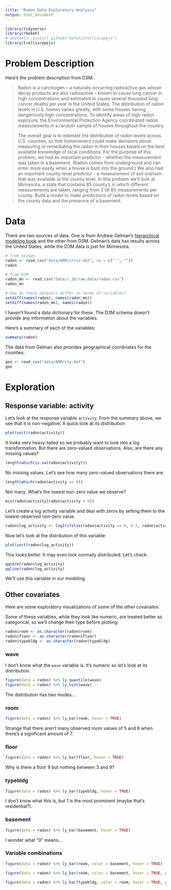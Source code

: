 ```yaml
---
title: "Radon Data Exploratory Analysis"
output: html_document
---
```


```r
library(tidyverse)
library(rbokeh)
# devtools::install_github("hafen/trelliscopejs")
library(trelliscopejs)
```

# Problem Description

Here's the problem description from D3M:

> Radon is a carcinogen -- a naturally occurring radioactive gas whose decay products are also radioactive -- known to cause lung cancer in high concentrations and estimated to cause several thousand lung cancer deaths per year in the United States. The distribution of radon levels in U.S. homes varies greatly, with some houses having dangerously high concentrations. To identify areas of high radon exposure, the Environmental Protection Agency coordinated radon measurements in a random sample of houses throughout the country.
>
> The overall goal is to estimate the distribution of radon levels across U.S. counties, so that homeowners could make decisions about measuring or remediating the radon in their houses based on the best available knowledge of local conditions. For the purpose of this problem, we had an important predictor - whether the measurement was taken in a basement. (Radon comes from underground and can enter more easily when a house is built into the ground.) We also had an important county-level predictor - a measurement of soil uranium that was available at the county level. In this problem we'll look at Minnesota, a state that contains 85 county's in which different measurements are taken, ranging from 2 till 80 measurements per county. Build a model to make predictions of radon levels based on the county data and the presence of a basement.

# Data

There are two sources of data. One is from Andrew Gelman's [hierarchical modeling book](http://www.stat.columbia.edu/~gelman/arm/) and the other from D3M. Gelman's data has results across the United States, while the D3M data is just for Minnesota.

```r
# from Gelman
radon <- read_csv("data/ARM/srrs2.dat", na = c(".", ""))
radon

# from D3M
radon_mn <- read_csv("data/r_26/raw_data/radon.csv")
radon_mn

# how do these datasets differ in terms of variables?
setdiff(names(radon), names(radon_mn))
setdiff(names(radon_mn), names(radon))
```

I haven't found a data dictionary for these. The D3M schema doesn't provide any information about the variables.

Here's a summary of each of the variables:

```r
summary(radon)
```

The data from Gelman also provides geographical coordinates for the counties:

```r
geo <- read_csv("data/ARM/cty.dat")
geo
```

# Exploration

## Response variable: activity

Let's look at the response variable `activity`. From the summary above, we see that it is non-negative. A quick look at its distribution:

```r
plot(sort(radon$activity))
```

It looks very heavy-tailed so we probably want to look into a log transformation. But there are zero-valued observations. Also, are there any missing values?

```r
length(which(is.na(radon$activity)))
```

No missing values. Let's see how many zero-valued observations there are:

```r
length(which(radon$activity == 0))
```

Not many. What's the lowest non-zero value we observe?

```r
min(radon$activity[radon$activity > 0])
```

Let's create a log activity variable and deal with zeros by setting them to the lowest-observed non-zero value.

```r
radon$log_activity <- log2(ifelse(radon$activity == 0, 0.1, radon$activity))
```

Now let's look at the distribution of this variable:

```r
plot(sort(radon$log_activity))
```

This looks better. It may even look normally distributed. Let's check:

```r
qqnorm(radon$log_activity)
qqline(radon$log_activity)
```

We'll use this variable in our modeling.

## Other covariates

Here are some exploratory visualizations of some of the other covariates.

Some of these variables, while they look like numeric, are treated better as categorical, so we'll change their type before plotting:

```r
radon$room <- as.character(radon$room)
radon$floor <- as.character(radon$floor)
radon$typebldg <- as.character(radon$typebldg)
```

### wave

I don't know what the `wave` variable is. It's numeric so let's look at its distribution.

```r
figure(data = radon) %>% ly_quantile(wave)
figure(data = radon) %>% ly_hist(wave)
```
The distribution has two modes...

### room

```r
figure(data = radon) %>% ly_bar(room, hover = TRUE)
```

Strange that there aren't many observed room values of 5 and 6 when there's a significant amount of 7.

### floor

```r
figure(data = radon) %>% ly_bar(floor, hover = TRUE)
```

Why is there a floor 9 but nothing between 3 and 9?

### typebldg

```r
figure(data = radon) %>% ly_bar(typebldg, hover = TRUE)
```

I don't know what this is, but 1 is the most prominent (maybe that's residential?).

### basement

```r
figure(data = radon) %>% ly_bar(basement, hover = TRUE)
```

I wonder what "0" means...

### Variable combinations

```r
figure(data = radon) %>% ly_bar(room, color = basement, hover = TRUE)
```

```r
figure(data = radon) %>% ly_bar(room, color = basement, hover = TRUE, position = "fill")
```

```r
figure(data = radon) %>% ly_bar(typebldg, color = room, hover = TRUE, position = "fill")
```
